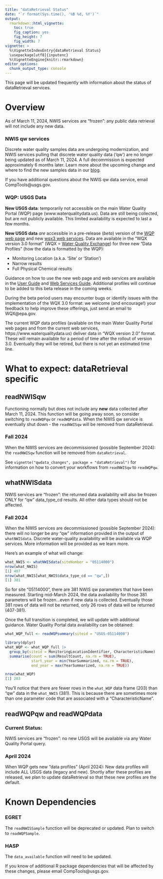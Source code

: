 ```yaml
---
title: "dataRetrieval Status"
date: "`r format(Sys.time(), '%B %d, %Y')`"
output: 
  rmarkdown::html_vignette:
    toc: true
    fig_caption: yes
    fig_height: 7
    fig_width: 7
vignette: >
  %\VignetteIndexEntry{dataRetrieval Status}
  \usepackage[utf8]{inputenc}
  %\VignetteEngine{knitr::rmarkdown}
editor_options: 
  chunk_output_type: console
---
```


This page will be updated frequently with information about the status of dataRetrieval services.

# Overview

As of March 11, 2024, NWIS services are "frozen": any public data retrieval will not include any new data. 

### NWIS qw services

Discrete water quality samples data are undergoing modernization, and NWIS services pulling that discrete water quality data ('qw') are no longer being updated as of March 11, 2024. A full decommission is expected approximately 6 months later. Learn more about the upcoming change and where to find the new samples data in our [blog](https://waterdata.usgs.gov/blog/changes-to-sample-data/).


If you have additional questions about the NWIS qw data service, email CompTools@usgs.gov.


### WQP: USGS Data

**New USGS data**: temporarily not accessible on the main Water Quality Portal (WQP) page (www.waterqualitydata.us). Data are still being collected, but are not publicly available. This limited availability is expected to last a few months.

**New USGS data** _are_ accessible in a pre-release (*beta*) version of the [WQP web page](https://www.waterqualitydata.us/beta/) and new [wqx3 web services](https://waterqualitydata.us/wqx3/). Data are available in the "WQX version 3.0 format" (WQX = [Water Quality Exchange](https://exchangenetwork.net/data-exchange/wqx/)) for three new "Data Profiles" (how the data is formatted by the WQP):

* Monitoring Location (a.k.a. 'Site' or 'Station')
* Narrow results
* Full Physical Chemical results

Guidance on how to use the new web page and web services are available in the [User Guide](https://www.waterqualitydata.us/beta/portal_userguide/) and [Web Services Guide](https://www.waterqualitydata.us/beta/webservices_documentation/). Additional profiles will continue to be added to this beta release in the coming weeks. 

During the beta period users may encounter bugs or identify issues with the implementation of the WQX 3.0 format: we welcome (and encourage!) your feedback to help improve these offerings, just send an email to WQX@epa.gov.

The current WQP data profiles (available on the main Water Quality Portal web pages and from the current web services, https://www.waterqualitydata.us) deliver data in "WQX version 2.0" format. These will remain available for a period of time after the rollout of version 3.0. Eventually they will be retired, but there is not yet an estimated time line.

# What to expect: dataRetrieval specific


## readNWISqw

Functioning normally but does not include any **new** data collected after March 11, 2024. This function will be going away soon, so consider switching to `readWQPqw` or `readWQPdata`. When the NWIS qw service is eventually shut down - the `readNWISqw` will be removed from dataRetrieval. 




### Fall 2024

When the NWIS services are decommissioned (possible September 2024): the `readNWISqw` function will be removed from `dataRetrieval`.

See `vignette("qwdata_changes", package = "dataRetrieval")` for information on how to convert your workflows from `readNWISqw` to `readWQPqw`. 

## whatNWISdata


NWIS services are "frozen": the returned data availability will also be frozen ONLY for "qw" data_type_cd results. All other data types should not be affected. 

### Fall 2024

When the NWIS services are decommissioned (possible September 2024): there will no longer be any "qw" information provided in the output of `whatNWISdata`. Discrete water-quality availability will be available via WQP services. More information will be provided as we learn more.

Here's an example of what will change:

```r
what_NWIS <- whatNWISdata(siteNumber = "05114000")
nrow(what_NWIS)
[1] 407
nrow(what_NWIS[what_NWIS$data_type_cd == "qw",])
[1] 381
```

So for site "05114000", there are 381 NWIS qw parameters that have been measured. Starting mid-March 2024, the data availability for those 381 parameters will be frozen...even if new data is collected. Eventually those 381 rows of data will not be returned, only 26 rows of data will be returned (407-381). 

Once the full transition is completed, we will update with additional guidance. Water Quality Portal data availability can be obtained:

```r
what_WQP_full <- readWQPsummary(siteid = "USGS-05114000")

library(dplyr)
what_WQP <- what_WQP_full |> 
  group_by(siteid = MonitoringLocationIdentifier, CharacteristicName) |> 
  summarise(count = sum(ResultCount, na.rm = TRUE),
            start_year = min(YearSummarized, na.rm = TRUE),
            end_year = max(YearSummarized, na.rm = TRUE))

nrow(what_WQP)
[1] 203
```

You'll notice that there are fewer rows in the `what_WQP` data frame (203) than "qw" data in the `what_NWIS` (381). This is because there are sometimes more than one parameter code that are associated with a "CharacteristicName". 

## readWQPqw and readWQPdata

### Current Status:

NWIS services are "frozen": no new USGS will be available via any Water Quality Portal query. 

### April 2024

When WQP gets new "data profiles" (April 2024): New data profiles will include ALL USGS data (legacy and new). Shortly after these profiles are released, we plan to update dataRetrieval so that these new profiles are the default. 

# Known Dependencies

### EGRET

The `readNWISSample` function will be deprecated or updated. Plan to switch to `readWQPSample`.

### HASP

The `data_available` function will need to be updated.

If you know of additional R package dependencies that will be affected by these changes, please email CompTools@usgs.gov.




